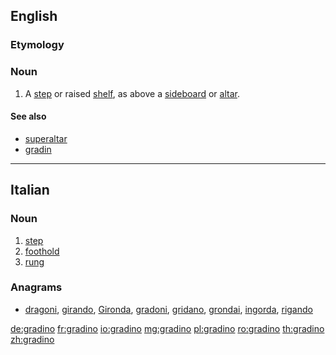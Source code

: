 ==English==

===Etymology===
{{etyl|it|en}}

===Noun===
{{en-noun}}

# {{context|architecture|lang=en}} A [[step]] or raised [[shelf]], as above a [[sideboard]] or [[altar]].

====See also====
* [[superaltar]]
* [[gradin]]

{{Webster 1913}}

----

==Italian==

===Noun===
{{it-noun|gradin|m|o|i}}

# [[step]]
# [[foothold]]
# [[rung]]

===Anagrams===
* [[dragoni#Italian|dragoni]], [[girando#Italian|girando]], [[Gironda#Italian|Gironda]], [[gradoni#Italian|gradoni]], [[gridano#Italian|gridano]], [[grondai#Italian|grondai]], [[ingorda#Italian|ingorda]], [[rigando#Italian|rigando]]

[[de:gradino]]
[[fr:gradino]]
[[io:gradino]]
[[mg:gradino]]
[[pl:gradino]]
[[ro:gradino]]
[[th:gradino]]
[[zh:gradino]]
